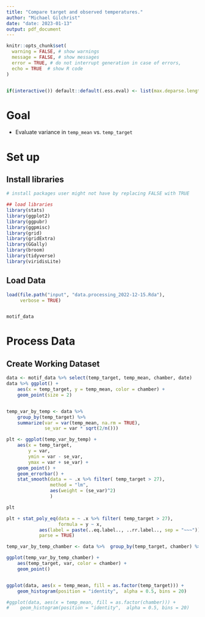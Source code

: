 ```yaml
---
title: "Compare target and observed temperatures."
author: "Michael Gilchrist"
date: "date: 2023-01-13"
output: pdf_document
---
```


```r

knitr::opts_chunk$set(
  warning = FALSE, # show warnings
  message = FALSE, # show messages
  error = TRUE, # do not interrupt generation in case of errors,
  echo = TRUE  # show R code
)


if(interactive()) default::default(.ess.eval) <- list(max.deparse.length=2E2, output = TRUE)

```
# Goal

- Evaluate variance in `temp_mean` vs. `temp_target`

# Set up

## Install libraries

```r

# install packages user might not have by replacing FALSE with TRUE

## load libraries
library(stats)
library(ggplot2)
library(ggpubr)
library(ggpmisc)  
library(grid)
library(gridExtra)
library(GGally)
library(broom)
library(tidyverse)
library(viridisLite)

```

## Load Data

```r
load(file.path("input", "data.processing_2022-12-15.Rda"),
     verbose = TRUE)


motif_data
```
# Process Data
## Create Working Dataset

```r

data <- motif_data %>% select(temp_target, temp_mean, chamber, date)
data %>% ggplot() +
    aes(x = temp_target, y = temp_mean, color = chamber) +
    geom_point(size = 2)


temp_var_by_temp <- data %>%
    group_by(temp_target) %>%
    summarize(var = var(temp_mean, na.rm = TRUE),
              se_var = var * sqrt(2/n()))

plt <- ggplot(temp_var_by_temp) +
    aes(x = temp_target,
        y = var,
        ymin = var - se_var,
        ymax = var + se_var) +
    geom_point() +
    geom_errorbar() +
    stat_smooth(data = ~ .x %>% filter( temp_target > 27),
                method = "lm",
                aes(weight = (se_var)^2)
                )

plt

plt + stat_poly_eq(data = ~ .x %>% filter( temp_target > 27),
                   formula = y ~ x,
            aes(label = paste(..eq.label.., ..rr.label.., sep = "~~~")), 
            parse = TRUE)

temp_var_by_temp_chamber <- data %>%  group_by(temp_target, chamber) %>% summarize(var = var(temp_mean, na.rm = TRUE))

ggplot(temp_var_by_temp_chamber) +
    aes(temp_target, var, color = chamber) +
    geom_point()


ggplot(data, aes(x = temp_mean, fill = as.factor(temp_target))) +                       # Draw overlaying histogram
    geom_histogram(position = "identity",  alpha = 0.5, bins = 20)

#ggplot(data, aes(x = temp_mean, fill = as.factor(chamber))) +                       # Draw overlaying histogram
#    geom_histogram(position = "identity",  alpha = 0.5, bins = 20)

```
